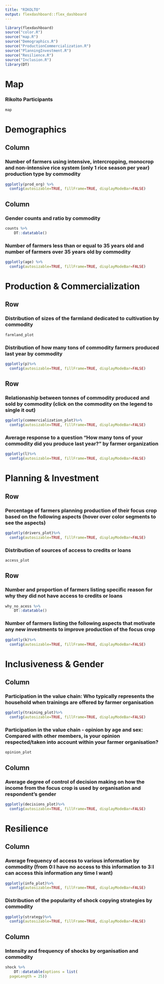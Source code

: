 ```yaml
---
title: "RIKOLTO"
output: flexdashboard::flex_dashboard
---
```



```r
library(flexdashboard)
source("color.R")
source("map.R")
source("Demographics.R")
source("ProductionCommercialization.R")
source("PlanningInvestment.R")
source("Resilience.R")
source("Inclusion.R")
library(DT)
```
<style>                     
.navbar {
  background-color:#b6bf00;
  border-color:white;
}
.navbar-brand {
color:black!important;
}
</style> 
Map
=====================================  
 
### Rikolto Participants
    
```r
map
```

Demographics 
=====================================     
    
Column {data-width=600}
-------------------------------------
    
### Number of farmers using intensive, intercropping, monocrop and non-intensive rice system (only 1 rice season per year) production type by commodity
    
```r
ggplotly(prod_org) %>% 
  config(autosizable=TRUE, fillFrame=TRUE, displayModeBar=FALSE)
```
   
Column {data-width=400}
-------------------------------------
   
### Gender counts and ratio by commodity

```r
counts %>% 
    DT::datatable()
```   
 
### Number of farmers less than or equal to 35 years old and number of farmers over 35 years old by commodity

    
```r
ggplotly(age) %>% 
  config(autosizable=TRUE, fillFrame=TRUE, displayModeBar=FALSE)
```


Production & Commercialization {data-orientation=rows}
=====================================     
   
Row 
-------------------------------------

### Distribution of sizes of the farmland dedicated to cultivation by commodity

```r
farmland_plot
```

### Distribution of how many tons of commodity farmers produced last year by commodity

```r
ggplotly(p)%>% 
  config(autosizable=TRUE, fillFrame=TRUE, displayModeBar=FALSE)
```

Row 
-------------------------------------
   
### Relationaship between tonnes of commodity produced and sold by commodity (click on the commodity on the legend to single it out)

```r
ggplotly(commercialization_plot)%>% 
  config(autosizable=TRUE, fillFrame=TRUE, displayModeBar=FALSE)
```   
    
### Average response to a question "How many tons of your commodity did you produce last year?" by farmer organization 

```r
ggplotly(l)%>% 
  config(autosizable=TRUE, fillFrame=TRUE, displayModeBar=FALSE)
```

Planning & Investment {data-orientation=rows}
=====================================     
   
Row 
-------------------------------------

### Percentage of farmers planning production of their focus crop based on the following aspects (hover over color segments to see the aspects)

```r
ggplotly(drivers_plot)%>% 
  config(autosizable=TRUE, fillFrame=TRUE, displayModeBar=FALSE)
```

### Distribution of sources of access to credits or loans

```r
access_plot
```

Row 
-------------------------------------
   
### Number and proportion of farmers listing specific reason for why they did not have access to credits or loans

```r
why_no_acess %>% 
    DT::datatable()
```   
    
### Number of farmers listing the following aspects that motivate any new investments to improve production of the focus crop

```r
ggplotly(k)%>% 
  config(autosizable=TRUE, fillFrame=TRUE, displayModeBar=FALSE)
```

Inclusiveness & Gender 
=====================================     
   
Column
-------------------------------------

### Participation in the value chain: Who typically represents the household when trainings are offered by farmer organisation

```r
ggplotly(training_plot)%>% 
  config(autosizable=TRUE, fillFrame=TRUE, displayModeBar=FALSE)
```

### Participation in the value chain - opinion by age and sex: Compared with other members, is your opinion respected/taken into account within your farmer organisation?

```r
opinion_plot
```

Column
-------------------------------------
   
### Average degree of control of decision making on how the income from the focus crop is used by organisation and respondent's gender

```r
ggplotly(decisions_plot)%>% 
  config(autosizable=TRUE, fillFrame=TRUE, displayModeBar=FALSE)
```

Resilience 
=====================================     
   
Column 
-------------------------------------

###  Average frequency of access to various information by commodity (from 0:I have no access to this information to 3:I can access this information any time I want)

```r
ggplotly(info_plot)%>% 
  config(autosizable=TRUE, fillFrame=TRUE, displayModeBar=FALSE)
```

### Distribution of the popularity of shock copying strategies by commodity

```r
ggplotly(strategy)%>% 
  config(autosizable=TRUE, fillFrame=TRUE, displayModeBar=FALSE)
```

Column
-------------------------------------
   
### Intensity and frequency of shocks by organisation and commodity

```r
shock %>% 
    DT::datatable(options = list(
  pageLength = 25))
```   
    
